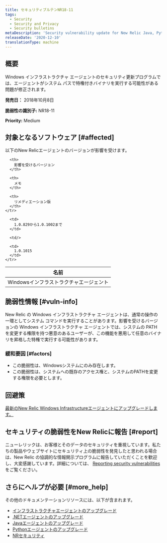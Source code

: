 ```yaml
---
title: セキュリティブルテンNR18-11
tags:
  - Security
  - Security and Privacy
  - Security bulletins
metaDescription: 'Security vulnerability update for New Relic Java, Python, and .NET agents.'
releaseDate: '2020-12-10'
translationType: machine
---
```


## 概要

Windows インフラストラクチャ エージェントのセキュリティ更新プログラムでは、エージェントがシステム パスで特権付きバイナリを実行する可能性がある問題が修正されます。

**発売日：** 2018年10月8日

**脆弱性の識別子:** NR18-11

**Priority:** Medium

## 対象となるソフトウェア [#affected]

以下のNew Relicエージェントのバージョンが影響を受けます。

<table>
  <thead>
    <tr>
      <th>
        名前
      </th>

      <th>
        影響を受けるバージョン
      </th>

      <th>
        メモ
      </th>

      <th>
        リメディエーション版
      </th>
    </tr>
  </thead>

  <tbody>
    <tr>
      <td>
        Windowsインフラストラクチャエージェント
      </td>

      <td>
        1.0.829から1.0.1002まで
      </td>

      <td/>

      <td>
        1.0.1015
      </td>
    </tr>
  </tbody>
</table>

## 脆弱性情報 [#vuln-info]

New Relic の Windows インフラストラクチャ エージェントは、通常の操作の一環としてシステム コマンドを実行することがあります。影響を受けるバージョンの Windows インフラストラクチャ エージェントでは、システムの PATH を変更する権限を持つ悪意のあるユーザーが、この機能を悪用して任意のバイナリを昇格した特権で実行する可能性があります。

### 緩和要因 [#factors]

* この脆弱性は、Windowsシステムにのみ存在します。
* この脆弱性は、システムへの既存のアクセス権と、システムのPATHを変更する権限を必要とします。

## 回避策

[最新のNew Relic Windows Infrastructureエージェントにアップグレードします。](/docs/infrastructure/new-relic-infrastructure/installation/update-infrastructure-agent)

## セキュリティの脆弱性をNew Relicに報告 [#report]

ニューレリックは、お客様とそのデータのセキュリティを重視しています。私たちの製品やウェブサイトにセキュリティ上の脆弱性を発見したと思われる場合は、New Relic の協調的な情報開示プログラムに報告していただくことを歓迎し、大変感謝しています。詳細については、 [Reporting security vulnerabilities](/docs/security/new-relic-security/data-privacy/reporting-security-vulnerabilities) をご覧ください。

## さらにヘルプが必要 [#more_help]

その他のドキュメンテーションリソースには、以下が含まれます。

* [インフラストラクチャエージェントのアップグレード](/docs/infrastructure/new-relic-infrastructure/installation/update-infrastructure-agent)
* [.NETエージェントのアップグレード](/docs/agents/net-agent/installation/update-net-agent)
* [Javaエージェントのアップグレード](/docs/agents/java-agent/installation/upgrade-java-agent)
* [Pythonエージェントのアップグレード](/docs/agents/python-agent/installation-configuration/upgrade-python-agent)
* [NRセキュリティ](https://newrelic.com/security)